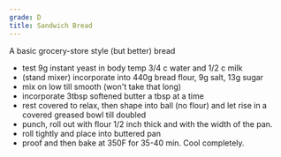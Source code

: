 ```yaml
---
grade: D
title: Sandwich Bread
---
```

A basic grocery-store style (but better) bread

- test 9g instant yeast in body temp 3/4 c water and 1/2 c milk
- (stand mixer) incorporate into 440g bread flour, 9g salt, 13g sugar
- mix on low till smooth (won't take that long)
- incorporate 3tbsp softened butter a tbsp at a time
- rest covered to relax, then shape into ball (no flour) and let rise in a covered greased bowl till doubled
- punch, roll out with flour 1/2 inch thick and with the width of the pan.
- roll tightly and place into buttered pan
- proof and then bake at 350F for 35-40 min. Cool completely.